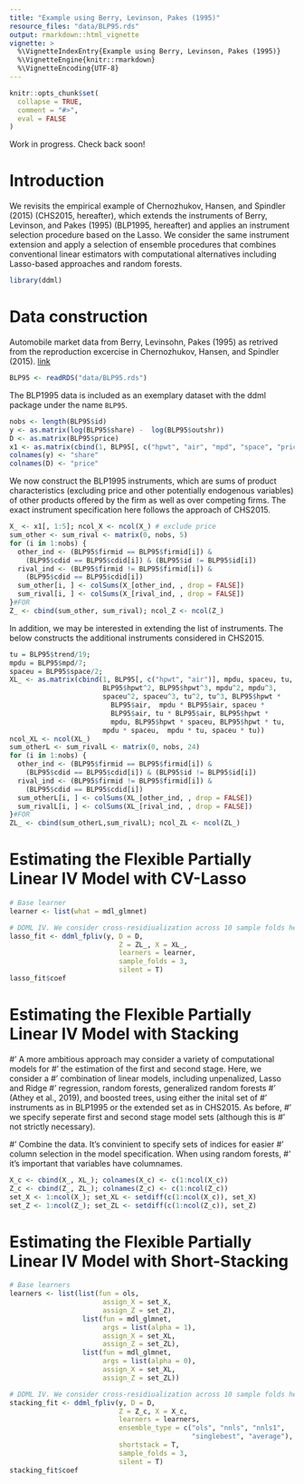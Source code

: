 ```yaml
---
title: "Example using Berry, Levinson, Pakes (1995)"
resource_files: "data/BLP95.rds"
output: rmarkdown::html_vignette
vignette: >
  %\VignetteIndexEntry{Example using Berry, Levinson, Pakes (1995)}
  %\VignetteEngine{knitr::rmarkdown}
  %\VignetteEncoding{UTF-8}
---
```


```r
knitr::opts_chunk$set(
  collapse = TRUE,
  comment = "#>",
  eval = FALSE
)
```

Work in progress. Check back soon!


# Introduction
We revisits the empirical example of Chernozhukov, Hansen, and Spindler (2015)
(CHS2015, hereafter), which extends the instruments of Berry, Levinson,
and Pakes (1995) (BLP1995, hereafter) and applies an instrument selection
procedure based on the Lasso. We consider the same instrument extension
and apply a selection of ensemble procedures that combines conventional
linear estimators with computational alternatives including Lasso-based
approaches and random forests.

```r
library(ddml)
```

# Data construction

Automobile market data from Berry, Levinsohn, Pakes (1995) as retrived from
the reproduction excercise in Chernozhukov, Hansen, and Spindler (2015). 
[link](https://www.aeaweb.org/articles?id=10.1257/aer.p20151022)

```r
BLP95 <- readRDS("data/BLP95.rds")
```

The BLP1995 data is included as an exemplary dataset with the ddml package
under the name `BLP95`.

```r
nobs <- length(BLP95$id)
y <- as.matrix(log(BLP95$share) -  log(BLP95$outshr))
D <- as.matrix(BLP95$price)
x1 <- as.matrix(cbind(1, BLP95[, c("hpwt", "air", "mpd", "space", "price")]))
colnames(y) <- "share"
colnames(D) <- "price"
```

We now construct the BLP1995 instruments, which are sums of product
characteristics (excluding price and other potentially endogenous
variables) of other products offered by the firm as well as over
competing firms. The exact instrument specification here follows the
approach of CHS2015.

```r
X_ <- x1[, 1:5]; ncol_X <- ncol(X_) # exclude price
sum_other <- sum_rival <- matrix(0, nobs, 5)
for (i in 1:nobs) {
  other_ind <- (BLP95$firmid == BLP95$firmid[i]) &
    (BLP95$cdid == BLP95$cdid[i]) & (BLP95$id != BLP95$id[i])
  rival_ind <- (BLP95$firmid != BLP95$firmid[i]) &
    (BLP95$cdid == BLP95$cdid[i])
  sum_other[i, ] <- colSums(X_[other_ind, , drop = FALSE])
  sum_rival[i, ] <- colSums(X_[rival_ind, , drop = FALSE])
}#FOR
Z_ <- cbind(sum_other, sum_rival); ncol_Z <- ncol(Z_)
```

In addition, we may be interested in extending the list of instruments. The below 
constructs the additional instruments considered in CHS2015.

```r
tu = BLP95$trend/19;
mpdu = BLP95$mpd/7;
spaceu = BLP95$space/2;
XL_ <- as.matrix(cbind(1, BLP95[, c("hpwt", "air")], mpdu, spaceu, tu,
                       BLP95$hpwt^2, BLP95$hpwt^3, mpdu^2, mpdu^3,
                       spaceu^2, spaceu^3, tu^2, tu^3, BLP95$hpwt *
                         BLP95$air,  mpdu * BLP95$air, spaceu *
                         BLP95$air, tu * BLP95$air, BLP95$hpwt *
                         mpdu, BLP95$hpwt * spaceu, BLP95$hpwt * tu,
                       mpdu * spaceu,  mpdu * tu, spaceu * tu))
ncol_XL <- ncol(XL_)
sum_otherL <- sum_rivalL <- matrix(0, nobs, 24)
for (i in 1:nobs) {
  other_ind <- (BLP95$firmid == BLP95$firmid[i]) &
    (BLP95$cdid == BLP95$cdid[i]) & (BLP95$id != BLP95$id[i])
  rival_ind <- (BLP95$firmid != BLP95$firmid[i]) &
    (BLP95$cdid == BLP95$cdid[i])
  sum_otherL[i, ] <- colSums(XL_[other_ind, , drop = FALSE])
  sum_rivalL[i, ] <- colSums(XL_[rival_ind, , drop = FALSE])
}#FOR
ZL_ <- cbind(sum_otherL,sum_rivalL); ncol_ZL <- ncol(ZL_)
```

# Estimating the Flexible Partially Linear IV Model with CV-Lasso

```r
# Base learner
learner <- list(what = mdl_glmnet)

# DDML IV. We consider cross-residiualization across 10 sample folds here.
lasso_fit <- ddml_fpliv(y, D = D,
                           Z = ZL_, X = XL_,
                           learners = learner,
                           sample_folds = 3,
                           silent = T)
lasso_fit$coef
```
# Estimating the Flexible Partially Linear IV Model with Stacking


#' A more ambitious approach may consider a variety of computational models for
#'     the estimation of the first and second stage. Here, we consider a
#'     combination of linear models, including unpenalized, Lasso and Ridge
#'     regression, random forests, generalized random forests
#'     (Athey et al., 2019), and boosted trees, using either the inital set of
#'     instruments as in BLP1995 or the extended set as in CHS2015. As before,
#'     we specify  seperate first and second stage model sets (although this is
#'     not strictly necessary).

#' Combine the data. It's convinient to specify sets of indices for easier
#'     column selection in the model specification. When using random forests,
#'     it's important that variables have columnames.
```r
X_c <- cbind(X_, XL_); colnames(X_c) <- c(1:ncol(X_c))
Z_c <- cbind(Z_, ZL_); colnames(Z_c) <- c(1:ncol(Z_c))
set_X <- 1:ncol(X_); set_XL <- setdiff(c(1:ncol(X_c)), set_X)
set_Z <- 1:ncol(Z_); set_ZL <- setdiff(c(1:ncol(Z_c)), set_Z)
```



# Estimating the Flexible Partially Linear IV Model with Short-Stacking

```r
# Base learners
learners <- list(list(fun = ols,
                       assign_X = set_X,
                       assign_Z = set_Z),
                  list(fun = mdl_glmnet,
                       args = list(alpha = 1),
                       assign_X = set_XL,
                       assign_Z = set_ZL),
                  list(fun = mdl_glmnet,
                       args = list(alpha = 0),
                       assign_X = set_XL,
                       assign_Z = set_ZL))

# DDML IV. We consider cross-residiualization across 10 sample folds here.
stacking_fit <- ddml_fpliv(y, D = D,
                           Z = Z_c, X = X_c,
                           learners = learners,
                           ensemble_type = c("ols", "nnls", "nnls1",
                                             "singlebest", "average"),
                           shortstack = T,
                           sample_folds = 3,
                           silent = T)
stacking_fit$coef
```
